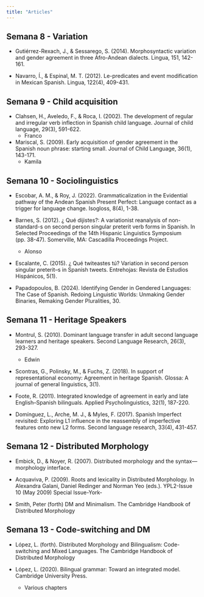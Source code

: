 ```yaml
---
title: "Articles"
---
```


## Semana 8 - Variation

- Gutiérrez-Rexach, J., & Sessarego, S. (2014). Morphosyntactic variation and gender agreement in three Afro-Andean dialects. Lingua, 151, 142-161.

- Navarro, Í., & Espinal, M. T. (2012). Le-predicates and event modification in Mexican Spanish. Lingua, 122(4), 409-431.

## Semana 9 - Child acquisition

- Clahsen, H., Aveledo, F., & Roca, I. (2002). The development of regular and irregular verb inflection in Spanish child language. Journal of child language, 29(3), 591-622.
    - Franco

- Mariscal, S. (2009). Early acquisition of gender agreement in the Spanish noun phrase: starting small. Journal of Child Language, 36(1), 143-171.
    - Kamila

## Semana 10 - Sociolinguistics

- Escobar, A. M., & Roy, J. (2022). Grammaticalization in the Evidential pathway of the Andean Spanish Present Perfect: Language contact as a trigger for language change. Isogloss, 8(4), 1-38.

- Barnes, S. (2012). ¿ Qué dijistes?: A variationist reanalysis of non-standard-s on second person singular preterit verb forms in Spanish. In Selected Proceedings of the 14th Hispanic Linguistics Symposium (pp. 38-47). Somerville, MA: Cascadilla Proceedings Project.
    - Alonso

- Escalante, C. (2015). ¿ Qué twiteastes tú? Variation in second person singular preterit–s in Spanish tweets. Entrehojas: Revista de Estudios Hispánicos, 5(1).

- Papadopoulos, B. (2024). Identifying Gender in Gendered Languages: The Case of Spanish. Redoing Linguistic Worlds: Unmaking Gender Binaries, Remaking Gender Pluralities, 30.

## Semana 11 - Heritage Speakers

- Montrul, S. (2010). Dominant language transfer in adult second language learners and heritage speakers. Second Language Research, 26(3), 293-327.
    - Edwin

- Scontras, G., Polinsky, M., & Fuchs, Z. (2018). In support of representational economy: Agreement in heritage Spanish. Glossa: A journal of general linguistics, 3(1).

- Foote, R. (2011). Integrated knowledge of agreement in early and late English–Spanish bilinguals. Applied Psycholinguistics, 32(1), 187-220.

- Domínguez, L., Arche, M. J., & Myles, F. (2017). Spanish Imperfect revisited: Exploring L1 influence in the reassembly of imperfective features onto new L2 forms. Second language research, 33(4), 431-457.

## Semana 12 - Distributed Morphology

- Embick, D., & Noyer, R. (2007). Distributed morphology and the syntax—morphology interface.

- Acquaviva, P. (2009). Roots and lexicality in Distributed Morphology. In Alexandra Galani, Daniel Redinger and Norman Yeo (eds.). YPL2-Issue 10 (May 2009) Special Issue-York-

- Smith, Peter (forth) DM and Minimalism. The Cambridge Handbook of Distributed Morphology

## Semana 13 - Code-switching and DM

- López, L. (forth). Distributed Morphology and Bilingualism: Code-switching and Mixed Languages. The Cambridge Handbook of Distributed Morphology

- López, L. (2020). Bilingual grammar: Toward an integrated model. Cambridge University Press.
    - Various chapters

